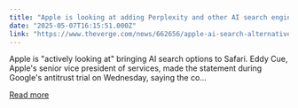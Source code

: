 ```yaml
---
title: "Apple is looking at adding Perplexity and other AI search engines to Safari"
date: "2025-05-07T16:15:51.000Z"
link: "https://www.theverge.com/news/662656/apple-ai-search-alternatives-eddy-cue-testimony"
---
```


Apple is "actively looking at" bringing AI search options to Safari. Eddy Cue, Apple's senior vice president of services, made the statement during Google's antitrust trial on Wednesday, saying the co...

[Read more](https://www.theverge.com/news/662656/apple-ai-search-alternatives-eddy-cue-testimony)
